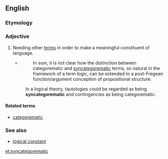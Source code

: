==English==
{{wikipedia|syncategorematic term}}

===Etymology===
{{prefix|syn|categorematic}}

===Adjective===
{{en-adj}}

# {{context|linguistics|of a term}} Needing other [[term]]s in order to make a meaningful constituent of language.
#* {{quote-web|year=2009|author=MacFarlane, John|title=Logical Constants|site=Stanford Encyclopedia of Philosophy|url=http://plato.stanford.edu/entries/logical-constants/|accessdate=2012-05-07}}
#*: In sum, it is not clear how the distinction between categorematic and [[syncategorematic]] terms, so natural in the framework of a term logic, can be extended to a post-Fregean function/argument conception of propositional structure. 
#: In a logical theory, tautologies could be regarded as being '''syncategorematic''' and contingencies as being categorematic. 

====Related terms====
* [[categorematic]]

===See also===
* [[logical constant]]

[[et:syncategorematic]]